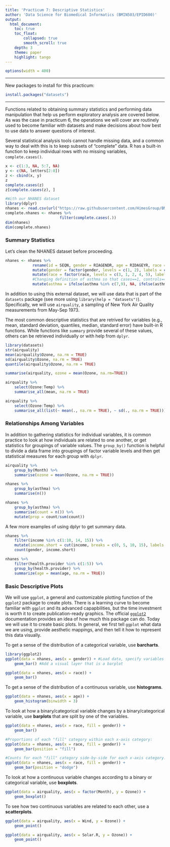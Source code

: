 ```yaml
---
title: 'Practicum 7: Descriptive Statistics'
author: 'Data Science for Biomedical Informatics (BMIN503/EPID600)'
output: 
  html_document:
    toc: true
    toc_float: 
        collapsed: true
        smooth_scroll: true
    depth: 3 
    theme: paper 
    highlight: tango
---
```


```r
options(width = 400)
```    

***
New packages to install for this practicum:
```r
install.packages("datasets")
```
***

Functions related to obtaining summary statistics and performing data manipulation that help us perform exploratory analysis are covered below. As was the case in practicum 6, the operations we will cover are routinely used to become familiar with datasets and make decisions about how best to use data to answer questions of interest.

Several statistical analysis tools cannot handle missing data, and a common way to deal with this is to keep subsets of "complete" data. R has a built-in function to keep individual rows with no missing variables, `complete.cases()`.
```r
x <- c(1:3, NA, 5:7, NA)
y <- c(NA, letters[2:8])
z <- cbind(x, y)
z
complete.cases(z)
z[complete.cases(z), ]

#With our NHANES dataset
library(dplyr)
nhanes <- read.csv(url("https://raw.githubusercontent.com/HimesGroup/BMIN503/master/DataFiles/NHANES_2007to2008.csv"), header = TRUE)
complete.nhanes <- nhanes %>%
                        filter(complete.cases(.))
dim(nhanes)
dim(complete.nhanes)
```

### Summary Statistics

Let's clean the NHANES dataset before proceeding.
```r
nhanes <- nhanes %>%
            rename(id = SEQN, gender = RIAGENDR, age = RIDAGEYR, race = RIDRETH1, education = DMDEDUC2, income = INDHHIN2, health.provider = HUQ040, asthma = MCQ010) %>%
            mutate(gender = factor(gender, levels = c(1, 2), labels = c("male", "female"))) %>%
            mutate(race = factor(race, levels = c(3, 1, 2, 4, 5), labels = c("white", "MexicanAmerican", "Hispanic", "black", "other"))) %>%
            #Changing definition of asthma so that cases==1, controls==0, else NA
            mutate(asthma = ifelse(asthma %in% c(7,9), NA, ifelse(asthma == 2, 0, 1)))
```
            
            
In addition to using this external dataset, we will use data that is part of the `datasets` package (see more using `library(help = "datasets")`). Specifically, we will use `airquality`, a sampling of New York Air Quality measurements from May-Sep 1973.

The most common descriptive statistics that are retrived for variables (e.g., mean, standard deviation, quantiles, median, standard error) have built-in R functions. While functions like `summary` provide several of these values, others can be retrieved individually or with help from `dplyr`.

```r
library(datasets)
str(airquality)
mean(airquality$Ozone, na.rm = TRUE)
sd(airquality$Ozone, na.rm = TRUE)
quantile(airquality$Ozone, na.rm = TRUE)

summarise(airquality, ozone = mean(Ozone, na.rm=TRUE))

airquality %>%
    select(Ozone:Temp) %>%
    summarise_all(mean, na.rm = TRUE)

airquality %>%
    select(Ozone:Temp) %>%
    summarise_all(list(~ mean(., na.rm = TRUE), ~ sd(., na.rm = TRUE)))
```

### Relationships Among Variables

In addition to gathering statistics for individual variables, it is common practice to look at how individuals are related to one another, or get statistics for groupings of variable values. The `group_by()` function is helpful to divide a data frame into groupings of factor variable levels and then get statistical measures for each group with `dplyr`.
```r
airquality %>%
    group_by(Month) %>%
    summarise(ozone = mean(Ozone, na.rm = TRUE))

nhanes %>%
    group_by(asthma) %>%
    summarise(n())

nhanes %>%
    group_by(asthma) %>%
    summarise(count = n()) %>%
    mutate(prop = count/sum(count))
```
A few more examples of using dplyr to get summary data.
```r
nhanes %>%
    filter(income %in% c(1:10, 14, 15)) %>%
    mutate(income.short = cut(income, breaks = c(0, 5, 10, 15), labels = c("<$25K", "$25-75K", ">$75K"))) %>%
    count(gender, income.short)

nhanes %>% 
    filter(health.provider %in% c(1:5)) %>%
    group_by(health.provider) %>% 
    summarize(age = mean(age, na.rm = TRUE))
```


### Basic Descriptive Plots
We will use `ggplot`, a general and customizable plotting function of the `ggplot2` package to create plots. There is a learning curve to become familiar with `ggplot` and its advanced capapbilities, but the time investment is worth it to create publication-ready graphics. The official [`ggplot2`](http://docs.ggplot2.org/current/) documentation provides an idea of how much this package can do. Today we will use it to create basic plots. In general, we first tell `ggplot` what data we are using, provide aesthetic mappings, and then tell it how to represent this data visually.

To get a sense of the distribution of a categorical variable, use **barcharts**.
```r
library(ggplot2)
ggplot(data = nhanes, aes(x = gender)) + #Load data, specify variables
    geom_bar() #Add a visual layer that is a barplot

ggplot(data = nhanes, aes(x = race)) +
    geom_bar()
```

To get a sense of the distribution of a continuous variable, use **histograms**.
```r
ggplot(data = nhanes, aes(x = age)) +
    geom_histogram(binwidth = 3)
```

To look at how a binary/categorical variable changes by a binary/categorical variable, use **barplots** that are split by one of the variables.
```r
ggplot(data = nhanes, aes(x = race, fill = gender)) +
    geom_bar()

#Proportions of each "fill" category within each x-axis category:
ggplot(data = nhanes, aes(x = race, fill = gender)) +
    geom_bar(position = "fill")

#Counts for each "fill" category side-by-side for each x-axis category:
ggplot(data = nhanes, aes(x = race, fill = gender)) +
    geom_bar(position = "dodge")
```

To look at how a continuous variable changes according to a binary or categorical variable, use **boxplots**.
```r
ggplot(data = airquality, aes(x = factor(Month), y = Ozone)) +
    geom_boxplot()
```

To see how two continuous variables are related to each other, use a **scatterplots**.
```r
ggplot(data = airquality, aes(x = Wind, y = Ozone)) +
    geom_point()

ggplot(data = airquality, aes(x = Solar.R, y = Ozone)) +
    geom_point()
```


